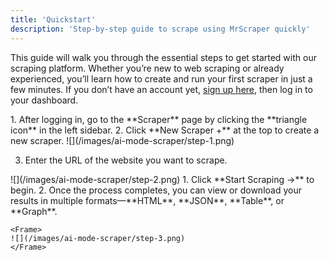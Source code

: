 ```yaml
---
title: 'Quickstart'
description: 'Step-by-step guide to scrape using MrScraper quickly'
---
```


This guide will walk you through the essential steps to get started with our scraping platform. Whether you’re new to web scraping or already experienced, you’ll learn how to create and run your first scraper in just a few minutes.
<Steps>
<Step title="Create an Account">
If you don’t have an account yet, [sign up here](https://v3.app.mrscraper.com/auth/register), then log in to your dashboard.
</Step>

<Step title="Create a New Scraper">
1. After logging in, go to the **Scraper** page by clicking the **triangle icon** in the left sidebar.  
2. Click **New Scraper +** at the top to create a new scraper.

<Frame>
  ![](/images/ai-mode-scraper/step-1.png)
</Frame>

3. Enter the URL of the website you want to scrape.

<Frame>
  ![](/images/ai-mode-scraper/step-2.png)
</Frame>
</Step>

<Step title="View Your Results">
    1. Click **Start Scraping →** to begin.  
    2. Once the process completes, you can view or download your results in multiple formats—**HTML**, **JSON**, **Table**, or **Graph**.

    <Frame>
    ![](/images/ai-mode-scraper/step-3.png)
    </Frame>
</Step>

</Steps>
